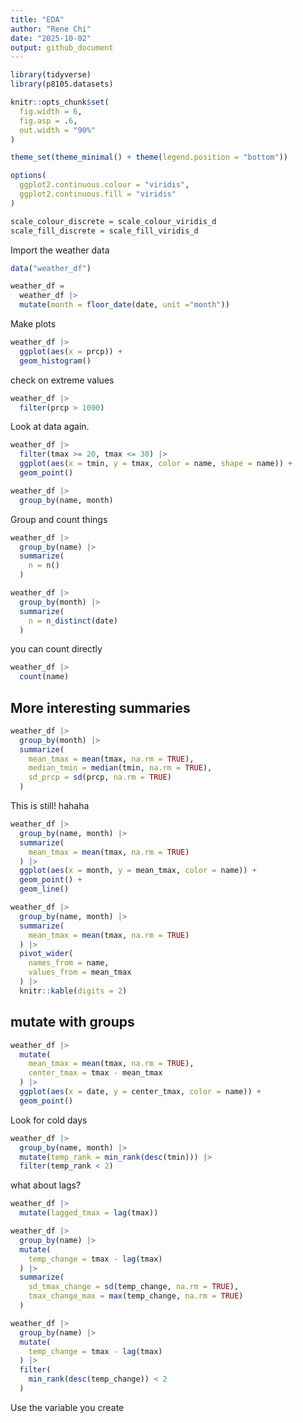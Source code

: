 ```yaml
---
title: "EDA"
author: "Rene Chi"
date: "2025-10-02"
output: github_document
---
```


```r
library(tidyverse)
library(p8105.datasets)

knitr::opts_chunk$set(
  fig.width = 6,
  fig.asp = .6,
  out.width = "90%"
)

theme_set(theme_minimal() + theme(legend.position = "bottom"))

options(
  ggplot2.continuous.colour = "viridis",
  ggplot2.continuous.fill = "viridis"
)

scale_colour_discrete = scale_colour_viridis_d
scale_fill_discrete = scale_fill_viridis_d
```

Import the weather data

```r
data("weather_df")

weather_df =
  weather_df |> 
  mutate(month = floor_date(date, unit ="month"))

```
Make plots

```r
weather_df |> 
  ggplot(aes(x = prcp)) +
  geom_histogram()
```
check on extreme values

```r
weather_df |> 
  filter(prcp > 1000)
```

Look at data again.

```r
weather_df |> 
  filter(tmax >= 20, tmax <= 30) |> 
  ggplot(aes(x = tmin, y = tmax, color = name, shape = name)) +
  geom_point()
```

```r
weather_df |> 
  group_by(name, month)
```
Group and count things

```r
weather_df |> 
  group_by(name) |> 
  summarize(
    n = n()
  )
```

```r
weather_df |> 
  group_by(month) |> 
  summarize(
    n = n_distinct(date)
  )
```

you can count directly

```r
weather_df |> 
  count(name)
```

## More interesting summaries

```r
weather_df |> 
  group_by(month) |> 
  summarize(
    mean_tmax = mean(tmax, na.rm = TRUE),
    median_tmin = median(tmin, na.rm = TRUE),
    sd_prcp = sd(prcp, na.rm = TRUE)
  )
```

This is still! hahaha

```r
weather_df |> 
  group_by(name, month) |> 
  summarize(
    mean_tmax = mean(tmax, na.rm = TRUE)
  ) |> 
  ggplot(aes(x = month, y = mean_tmax, color = name)) +
  geom_point() +
  geom_line()
```

```r
weather_df |> 
  group_by(name, month) |> 
  summarize(
    mean_tmax = mean(tmax, na.rm = TRUE)
  ) |> 
  pivot_wider(
    names_from = name,
    values_from = mean_tmax
  ) |> 
  knitr::kable(digits = 2)
```

## mutate with groups

```r
weather_df |> 
  mutate(
    mean_tmax = mean(tmax, na.rm = TRUE),
    center_tmax = tmax - mean_tmax
  ) |> 
  ggplot(aes(x = date, y = center_tmax, color = name)) +
  geom_point()
```

Look for cold days

```r
weather_df |> 
  group_by(name, month) |> 
  mutate(temp_rank = min_rank(desc(tmin))) |>
  filter(temp_rank < 2)
```

what about lags?

```r
weather_df |> 
  mutate(lagged_tmax = lag(tmax))
```

```r
weather_df |> 
  group_by(name) |> 
  mutate(
    temp_change = tmax - lag(tmax)
  ) |> 
  summarize(
    sd_tmax_change = sd(temp_change, na.rm = TRUE),
    tmax_change_max = max(temp_change, na.rm = TRUE)
  )
```

```r
weather_df |> 
  group_by(name) |> 
  mutate(
    temp_change = tmax - lag(tmax)
  ) |> 
  filter(
    min_rank(desc(temp_change)) < 2
  )
```
 Use the variable you create



